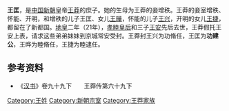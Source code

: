 '''王匡'''，是[[中国|中国]][[新朝|新朝]]皇帝[[王莽|王莽]]的庶子。她的生母为王莽的妾增秩。王莽的妾室增秩、怀能、开明，和增秩的儿子王匡、女儿[[王曄|王曄]]，怀能的儿子[[王兴_(新朝)|王兴]]，开明的女儿[[王捷|王捷]]，都留在了新都国。[[地皇_(王莽)|地皇]]二年（21年），[[王皇后_(王莽)|孝睦皇后]]和三子[[王安_(新朝)|王安]]先后去世，王莽假托王安上表，请求这些弟弟妹妹到京城常安受封。王莽封王兴为功脩任，王匡为'''功建公'''，王晔为睦脩任，王捷为睦逮任。
== 参考资料 ==
*《[[汉书|汉书]]》卷九十九下　　王莽传第六十九下

[[Category:王姓|Category:王姓]]
[[Category:新朝宗室|Category:新朝宗室]]
[[Category:王莽家族|Category:王莽家族]]